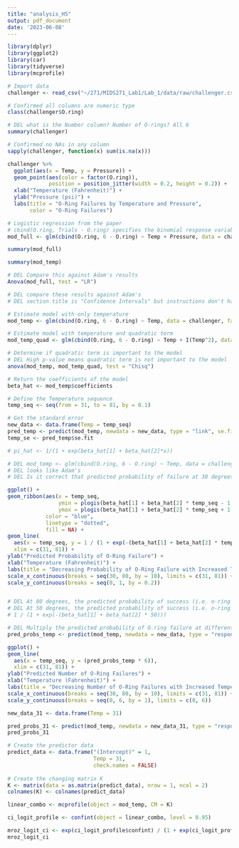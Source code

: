 ```yaml
---
title: "analysis_HS"
output: pdf_document
date: '2023-06-08'
---
```


```r
library(dplyr)
library(ggplot2)
library(car)
library(tidyverse)
library(mcprofile)
```


```r
# Import data
challenger <- read_csv("~/271/MIDS271_Lab1/Lab_1/data/raw/challenger.csv")
```

```r
# Confirmed all columns are numeric type
class(challenger$O.ring)

# DEL what is the Number column? Number of O-rings? All 6
summary(challenger)

# Confirmed no NAs in any column
sapply(challenger, function(x) sum(is.na(x)))
```

```r
challenger %>%
  ggplot(aes(x = Temp, y = Pressure)) +
  geom_point(aes(color = factor(O.ring)), 
             position = position_jitter(width = 0.2, height = 0.2)) +
  xlab("Temperature (Fahrenheit)") + 
  ylab("Pressure (psi)") +
  labs(title = "O-Ring Failures by Temperature and Pressure",
       color = "O-Ring Failures")
```

```r
# Logistic regression from the paper
# cbind(O.ring, Trials - O.ring) specifies the binomial response variable as the count of successes (O.ring) and the count of failures (total trials minus successes).
mod_full <- glm(cbind(O.ring, 6 - O.ring) ~ Temp + Pressure, data = challenger, family = binomial(link = "logit"))

summary(mod_full)
```
```r
summary(mod_temp)
```



```r
# DEL Compare this against Adam's results
Anova(mod_full, test = "LR")
```


```r
# DEL compare these results against Adam's
# DEL section title is "Confidence Intervals" but instructions don't have us do CIs?

# Estimate model with only temperature
mod_temp <- glm(cbind(O.ring, 6 - O.ring) ~ Temp, data = challenger, family = binomial(link = "logit"))

# Estimate model with temperature and quadratic term
mod_temp_quad <- glm(cbind(O.ring, 6 - O.ring) ~ Temp + I(Temp^2), data = challenger, family = binomial(link = "logit"))

# Determine if quadratic term is important to the model
# DEL High p-value means quadratic term is not important to the model
anova(mod_temp, mod_temp_quad, test = "Chisq")
```

```r
# Return the coefficients of the model
beta_hat <- mod_temp$coefficients

# Define the Temperature sequence
temp_seq <- seq(from = 31, to = 81, by = 0.1)

# Get the standard error
new_data <- data.frame(Temp = temp_seq)
pred_temp <- predict(mod_temp, newdata = new_data, type = "link", se.fit = TRUE)
temp_se <- pred_temp$se.fit

# pi_hat <- 1/(1 + exp(beta_hat[1] + beta_hat[2]*x))

# DEL mod_temp <- glm(cbind(O.ring, 6 - O.ring) ~ Temp, data = challenger, family = binomial(link = "logit"))
# DEL looks like Adam's
# DEL Is it correct that predicted probability of failure at 30 degrees = 80%?

ggplot() +
geom_ribbon(aes(x = temp_seq, 
                ymin = plogis(beta_hat[1] + beta_hat[2] * temp_seq - 1.96 * temp_se), 
                ymax = plogis(beta_hat[1] + beta_hat[2] * temp_seq + 1.96 * temp_se)),
            color = "blue",
            linetype = "dotted",
            fill = NA) +
geom_line(
  aes(x = temp_seq, y = 1 / (1 + exp(-(beta_hat[1] + beta_hat[2] * temp_seq)))),
  xlim = c(31, 81)) +
ylab("Predicted Probability of O-Ring Failure") +
xlab("Temperature (Fahrenheit)") +
labs(title = "Decreasing Probability of O-Ring Failure with Increased Temperature") + 
scale_x_continuous(breaks = seq(30, 80, by = 10), limits = c(31, 81)) +
scale_y_continuous(breaks = seq(0, 1, by = 0.2))


# DEL At 80 degrees, the predicted probability of success (i.e. o-ring failure) = 0.01532063
# DEL At 50 degrees, the predicted probability of success (i.e. o-ring failure) = 0.3329037 
# 1 / (1 + exp(-(beta_hat[1] + beta_hat[2] * 50)))

```


```r
# DEL Multiply the predicted probability of O.ring failure at different temps by 6 to get the expected number of failures
pred_probs_temp <- predict(mod_temp, newdata = new_data, type = "response")

ggplot() +
geom_line(
  aes(x = temp_seq, y = (pred_probs_temp * 6)),
  xlim = c(31, 81)) +
ylab("Predicted Number of O-Ring Failures") +
xlab("Temperature (Fahrenheit)") +
labs(title = "Decreasing Number of O-Ring Failures with Increased Temperature") + 
scale_x_continuous(breaks = seq(30, 80, by = 10), limits = c(31, 81)) +
scale_y_continuous(breaks = seq(0, 6, by = 1), limits = c(0, 6))
```


```r
new_data_31 <- data.frame(Temp = 31)

pred_probs_31 <- predict(mod_temp, newdata = new_data_31, type = "response")
pred_probs_31

# Create the predictor data
predict_data <- data.frame("(Intercept)" = 1,
                           Temp = 31,
                           check.names = FALSE)
                           
# Create the changing matrix K
K <- matrix(data = as.matrix(predict_data), nrow = 1, ncol = 2)
colnames(K) <- colnames(predict_data)

linear_combo <- mcprofile(object = mod_temp, CM = K)

ci_logit_profile <- confint(object = linear_combo, level = 0.95)

mroz_logit_ci <- exp(ci_logit_profile$confint) / (1 + exp(ci_logit_profile$confint))
mroz_logit_ci
```














